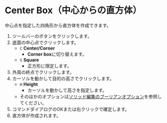 
# Center Box（中心からの直方体）

<Reference shortcut='' command='Center Box' button='ツールバー' />

中心点を指定した四角形から直方体を作成できます。

1. ツールバーのボタンをクリックします。
2. 底面の中心点でクリックします。
   - `C` **Center/Corner**
      - **Corner box**に切り替えます。
   - `S` **Square**
      - 正方形に限定します。
3. 外周の終点でクリックします。
4. カーソルを動かして目的の高さでクリックします。
   - `H` **Height**
      - カーソルを動かして高さを指定します。
   - そのほかのオプションは[ソリッド編集のブーリアンオプション](boolean-options)を参照してください。
5. コマンドダイアログのOKまたは右クリックで確定します。
6. 直方体が作成されます。
